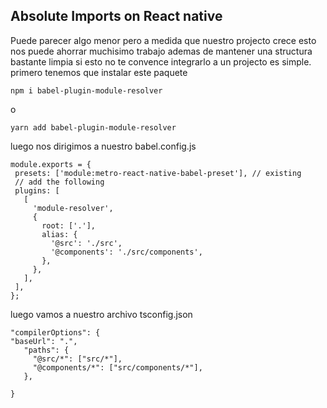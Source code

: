 ## Absolute Imports on React native 
Puede parecer algo menor pero a medida que nuestro projecto crece esto nos puede ahorrar muchisimo trabajo ademas de mantener una structura bastante limpia si esto no te convence integrarlo a un projecto es simple. 
primero tenemos que instalar este paquete 

`
npm i babel-plugin-module-resolver
`

o 

`
yarn add babel-plugin-module-resolver
`

luego nos dirigimos a nuestro babel.config.js


```
module.exports = {
 presets: ['module:metro-react-native-babel-preset'], // existing
 // add the following
 plugins: [
   [
     'module-resolver',
     {
       root: ['.'],
       alias: {
         '@src': './src',
         '@components': './src/components',
       },
     },
   ],
 ],
};
```


luego vamos a nuestro archivo tsconfig.json 



```
"compilerOptions": {
"baseUrl": ".",                                     
   "paths": {
     "@src/*": ["src/*"],
     "@components/*": ["src/components/*"],
   },
 
}
```
